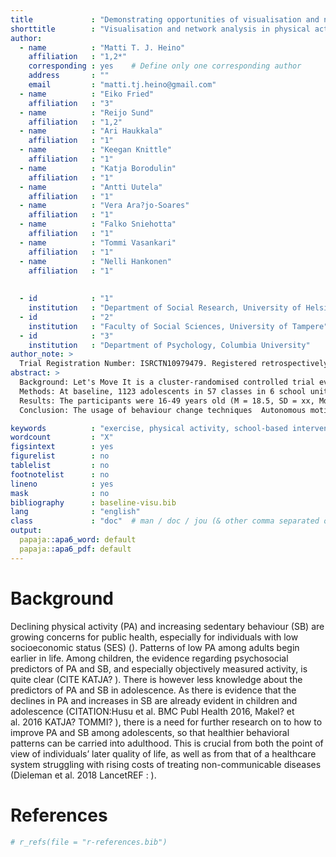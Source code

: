 ```yaml
---
title             : "Demonstrating opportunities of visualisation and network analysis in physical activity and its determinants: Baseline associations in the Let's Move It trial"
shorttitle        : "Visualisation and network analysis in physical activity"
author: 
  - name          : "Matti T. J. Heino"
    affiliation   : "1,2*"
    corresponding : yes    # Define only one corresponding author
    address       : ""
    email         : "matti.tj.heino@gmail.com"
  - name          : "Eiko Fried"
    affiliation   : "3"
  - name          : "Reijo Sund"
    affiliation   : "1,2"
  - name          : "Ari Haukkala"
    affiliation   : "1"
  - name          : "Keegan Knittle"
    affiliation   : "1"
  - name          : "Katja Borodulin"
    affiliation   : "1" 
  - name          : "Antti Uutela"
    affiliation   : "1" 
  - name          : "Vera Ara?jo-Soares"
    affiliation   : "1"        
  - name          : "Falko Sniehotta"
    affiliation   : "1"        
  - name          : "Tommi Vasankari"
    affiliation   : "1"        
  - name          : "Nelli Hankonen"
    affiliation   : "1"        
    
        
  - id            : "1"
    institution   : "Department of Social Research, University of Helsinki"
  - id            : "2"
    institution   : "Faculty of Social Sciences, University of Tampere"
  - id            : "3"
    institution   : "Department of Psychology, Columbia University"
author_note: >
  Trial Registration Number: ISRCTN10979479. Registered retrospectively: 31.12.2015
abstract: >
  Background: Let's Move It is a cluster-randomised controlled trial evaluating a novel theory-based intervention, which aimed to reduce sedentary behaviour (SB) and increase physical activity (PA) among older adolescents in vocational schools, by targeting environmental and psychosocial determinants of the phenomena. This paper describes the characteristics of the LMI baseline cohort in both arms, and explores the possibilities for visually presenting such data, making use of recent developments in software and network analyses. We provide a template for researchers to apply these tools to other data.
  Methods: At baseline, 1123 adolescents in 57 classes in 6 school units participated in the study. Data were gathered with 7-day accelerometry, bioimpedance measures and questionnaires, which were used to measure health status, activity behaviours, and potential constructs mediating the effect of the intervention on outcomes. Data were visualised e.g. combining ridge plots and diamond plots; network analysis was used to investigate relations between psychosocial variables and outcomes.
  Results: The participants were 16-49 years old (M = 18.5, SD = xx, Md = xx). On average, they engaged in moderate-to-vigorous PA xx (SD = xx, Md = xx) and SB xx minutes daily and xx breaks in SB. Several variables differ among the four educational tracks, but not across intervention and control groups. 
  Conclusion: The usage of behaviour change techniques  Autonomous motivation . Comparability to similar populations.. We have also shown benefits of presenting such data visually, and encourage researchers to routinely make the extensive analyses and descriptions they have produced, available in website supplements.

keywords          : "exercise, physical activity, school-based intervention, behaviour change, sedentary behavior"
wordcount         : "X"
figsintext        : yes
figurelist        : no
tablelist         : no
footnotelist      : no
lineno            : yes
mask              : no
bibliography      : baseline-visu.bib
lang              : "english"
class             : "doc"  # man / doc / jou (& other comma separated options)
output: 
  papaja::apa6_word: default
  papaja::apa6_pdf: default
---
```


# Background

Declining physical activity (PA) and increasing sedentary behaviour (SB) are growing concerns for public health, especially for individuals with low socioeconomic status (SES) (). Patterns of low PA among adults begin earlier in life. Among children, the evidence regarding psychosocial predictors of PA and SB, and especially objectively measured activity, is quite clear (CITE KATJA? ). There is however less knowledge about the predictors of PA and SB in adolescence. As there is evidence that the declines in PA and increases in SB are already evident in children and adolescence  (CITATION:Husu et al. BMC Publ Health 2016, Makel? et al. 2016 KATJA? TOMMI?  ), there is a need for further research on to how to improve PA and SB among adolescents, so that healthier behavioral patterns can be carried into adulthood. This is crucial from both the point of view of individuals' later quality of life, as well as from that of a healthcare system struggling with rising costs of treating non-communicable diseases (Dieleman et al. 2018 LancetREF :  ).


\newpage

# References
```r
# r_refs(file = "r-references.bib")
```

\begingroup
\setlength{\parindent}{-0.5in}
\setlength{\leftskip}{0.5in}

<div id = "refs"></div>
\endgroup
